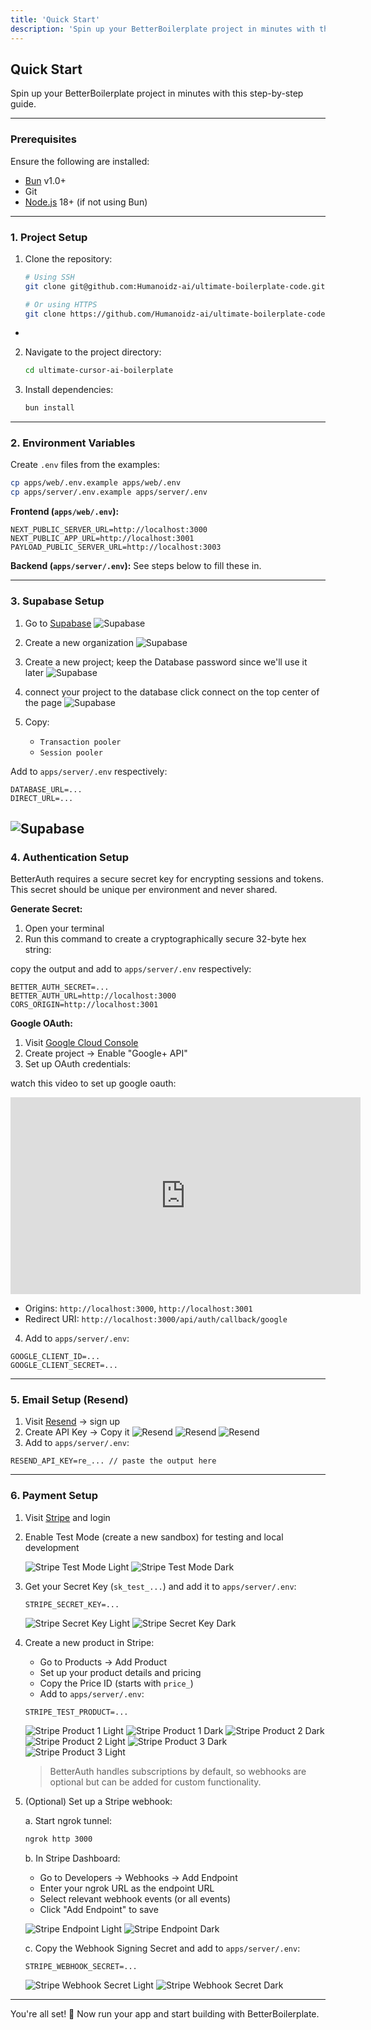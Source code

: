 ```yaml
---
title: 'Quick Start'
description: 'Spin up your BetterBoilerplate project in minutes with this step-by-step guide.'
---
```



## Quick Start

Spin up your BetterBoilerplate project in minutes with this step-by-step guide.

---

### Prerequisites

Ensure the following are installed:

* [Bun](https://bun.sh) v1.0+
* Git
* [Node.js](https://nodejs.org/en) 18+ (if not using Bun)

---

### 1. Project Setup

1. Clone the repository:
   ```bash
   # Using SSH
   git clone git@github.com:Humanoidz-ai/ultimate-boilerplate-code.git
   
   # Or using HTTPS
   git clone https://github.com/Humanoidz-ai/ultimate-boilerplate-code.git
   ```
-
2. Navigate to the project directory:
   ```bash
   cd ultimate-cursor-ai-boilerplate
   ```

3. Install dependencies:
   ```bash
   bun install
   ```

---

### 2. Environment Variables

Create `.env` files from the examples:

```bash
cp apps/web/.env.example apps/web/.env
cp apps/server/.env.example apps/server/.env
```

**Frontend (`apps/web/.env`):**

```env
NEXT_PUBLIC_SERVER_URL=http://localhost:3000
NEXT_PUBLIC_APP_URL=http://localhost:3001
PAYLOAD_PUBLIC_SERVER_URL=http://localhost:3003
```

**Backend (`apps/server/.env`):** See steps below to fill these in.

---

### 3. Supabase Setup

1. Go to [Supabase](https://app.supabase.com)
 ![Supabase](./images/quickstart/supabase_login.png)
2. Create a new organization
 ![Supabase](./images/quickstart/supabase_organization.png)
3. Create a new project; keep the Database password since we'll use it later
 ![Supabase](./images/quickstart/supabase_project.png)
4. connect your project to the database click connect on the top center of the page
 ![Supabase](./images/quickstart/supabase_dash.png)
5. Copy:

   * `Transaction pooler`
   * `Session pooler`

Add to `apps/server/.env` respectively: 

```env
DATABASE_URL=...
DIRECT_URL=...
```
![Supabase](./images/quickstart/supabase_db.png)
---

### 4. Authentication Setup

BetterAuth requires a secure secret key for encrypting sessions and tokens. This secret should be unique per environment and never shared.

**Generate Secret:**
1. Open your terminal
2. Run this command to create a cryptographically secure 32-byte hex string:

copy the output and add to `apps/server/.env` respectively:

```env
BETTER_AUTH_SECRET=...
BETTER_AUTH_URL=http://localhost:3000
CORS_ORIGIN=http://localhost:3001
```

**Google OAuth:**

1. Visit [Google Cloud Console](https://console.cloud.google.com)
2. Create project → Enable "Google+ API"
3. Set up OAuth credentials:

watch this video to set up google oauth:

<iframe width="560" height="315" src="https://www.youtube.com/embed/-vq32dsK_TI" title="YouTube video player" frameborder="0" allow="accelerometer; autoplay; clipboard-write; encrypted-media; gyroscope; picture-in-picture" allowfullscreen></iframe>

   * Origins: `http://localhost:3000`, `http://localhost:3001`
   * Redirect URI: `http://localhost:3000/api/auth/callback/google`


4. Add to `apps/server/.env`:

```env
GOOGLE_CLIENT_ID=...
GOOGLE_CLIENT_SECRET=...
```

---

### 5. Email Setup (Resend)

1. Visit [Resend](https://resend.com) → sign up
2. Create API Key → Copy it
 ![Resend](./images/quickstart/resend_api.png)
 ![Resend](./images/quickstart/resend_api_key.png)
 ![Resend](./images/quickstart/resend_api_copy.png)
3. Add to `apps/server/.env`: 

```env
RESEND_API_KEY=re_... // paste the output here
```

---

### 6. Payment Setup

1. Visit [Stripe](https://stripe.com) and login

2. Enable Test Mode (create a new sandbox) for testing and local development

   <img
     className="block dark:hidden"
     src="/images/quickstart/stripe_test.png"
     alt="Stripe Test Mode Light"
   />
   <img
     className="hidden dark:block"
     src="/images/quickstart/stripe_test.png"
     alt="Stripe Test Mode Dark"
   />

3. Get your Secret Key (`sk_test_...`) and add it to `apps/server/.env`:
   ```env
   STRIPE_SECRET_KEY=...
   ```

   <img
     className="block dark:hidden"
     src="/images/quickstart/stripe_key.png"
     alt="Stripe Secret Key Light"
   />
   <img
     className="hidden dark:block"
     src="/images/quickstart/stripe_key.png"
     alt="Stripe Secret Key Dark"
   />

4. Create a new product in Stripe:
   - Go to Products → Add Product
   - Set up your product details and pricing
   - Copy the Price ID (starts with `price_`)
   - Add to `apps/server/.env`:
   ```env
   STRIPE_TEST_PRODUCT=...
   ```

   <img
     className="block dark:hidden"
     src="/images/quickstart/stripe_product_1.png"
     alt="Stripe Product 1 Light"
   />
   <img
     className="hidden dark:block"
     src="/images/quickstart/stripe_product_1.png"
     alt="Stripe Product 1 Dark"
   />
   <img
     className="hidden dark:block"
     src="/images/quickstart/stripe_product_2.png"
     alt="Stripe Product 2 Dark"
   />
   <img
     className="hidden dark:block"
     src="/images/quickstart/stripe_product_2.png"
     alt="Stripe Product 2 Light"
   />
   <img
     className="hidden dark:block"
     src="/images/quickstart/stripe_product_3.png"
     alt="Stripe Product 3 Dark"
   />
   <img
     className="hidden dark:block"
     src="/images/quickstart/stripe_product_3.png"
     alt="Stripe Product 3 Light"
   />

   > BetterAuth handles subscriptions by default, so webhooks are optional but can be added for custom functionality.

5. (Optional) Set up a Stripe webhook:

   a. Start ngrok tunnel:
   ```bash
   ngrok http 3000
   ```

   b. In Stripe Dashboard:
   - Go to Developers → Webhooks → Add Endpoint
   - Enter your ngrok URL as the endpoint URL
   - Select relevant webhook events (or all events)
   - Click "Add Endpoint" to save

   <img
     className="block dark:hidden"
     src="/images/quickstart/stripe_endpoint.png"
     alt="Stripe Endpoint Light"
   />
   <img
     className="hidden dark:block"
     src="/images/quickstart/stripe_endpoint.png"
     alt="Stripe Endpoint Dark"
   />

   c. Copy the Webhook Signing Secret and add to `apps/server/.env`:
   ```env
   STRIPE_WEBHOOK_SECRET=...
   ```

   <img
     className="block dark:hidden"
     src="/images/quickstart/stripe_secret_key_found.png"
     alt="Stripe Webhook Secret Light"
   />
   <img
     className="hidden dark:block"
     src="/images/quickstart/stripe_secret_key_found.png"
     alt="Stripe Webhook Secret Dark"
   />


---

You're all set! 🚀
Now run your app and start building with BetterBoilerplate.
